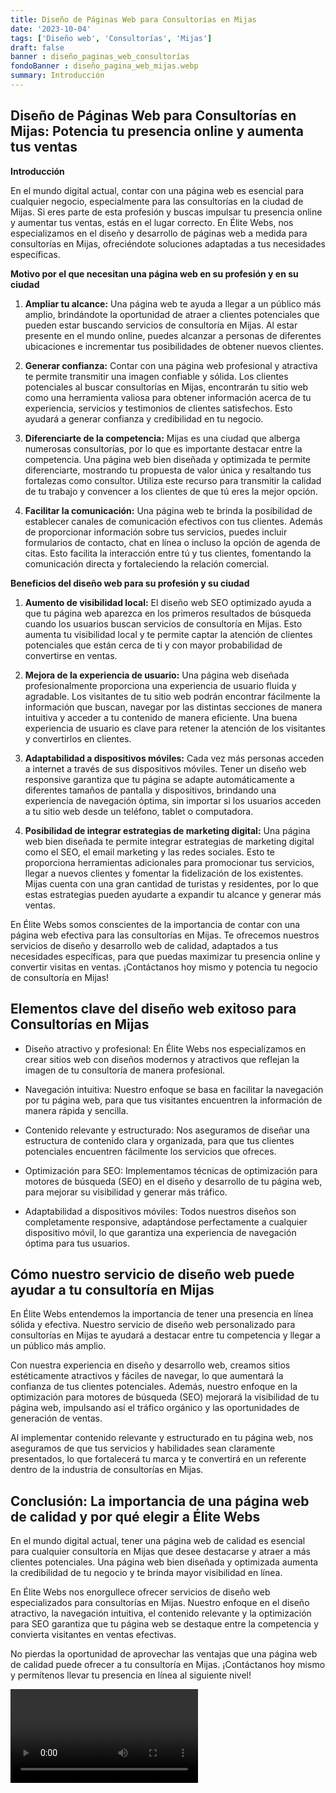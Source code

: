 ```yaml
---
title: Diseño de Páginas Web para Consultorías en Mijas
date: '2023-10-04'
tags: ['Diseño web', 'Consultorías', 'Mijas']
draft: false
banner : diseño_paginas_web_consultorías
fondoBanner : diseño_pagina_web_mijas.webp
summary: Introducción
---
```


## Diseño de Páginas Web para Consultorías en Mijas: Potencia tu presencia online y aumenta tus ventas

**Introducción**

En el mundo digital actual, contar con una página web es esencial para cualquier negocio, especialmente para las consultorías en la ciudad de Mijas. Si eres parte de esta profesión y buscas impulsar tu presencia online y aumentar tus ventas, estás en el lugar correcto. En Élite Webs, nos especializamos en el diseño y desarrollo de páginas web a medida para consultorías en Mijas, ofreciéndote soluciones adaptadas a tus necesidades específicas.

**Motivo por el que necesitan una página web en su profesión y en su ciudad**

1. **Ampliar tu alcance:** Una página web te ayuda a llegar a un público más amplio, brindándote la oportunidad de atraer a clientes potenciales que pueden estar buscando servicios de consultoría en Mijas. Al estar presente en el mundo online, puedes alcanzar a personas de diferentes ubicaciones e incrementar tus posibilidades de obtener nuevos clientes.

2. **Generar confianza:** Contar con una página web profesional y atractiva te permite transmitir una imagen confiable y sólida. Los clientes potenciales al buscar consultorías en Mijas, encontrarán tu sitio web como una herramienta valiosa para obtener información acerca de tu experiencia, servicios y testimonios de clientes satisfechos. Esto ayudará a generar confianza y credibilidad en tu negocio.

3. **Diferenciarte de la competencia:** Mijas es una ciudad que alberga numerosas consultorías, por lo que es importante destacar entre la competencia. Una página web bien diseñada y optimizada te permite diferenciarte, mostrando tu propuesta de valor única y resaltando tus fortalezas como consultor. Utiliza este recurso para transmitir la calidad de tu trabajo y convencer a los clientes de que tú eres la mejor opción.

4. **Facilitar la comunicación:** Una página web te brinda la posibilidad de establecer canales de comunicación efectivos con tus clientes. Además de proporcionar información sobre tus servicios, puedes incluir formularios de contacto, chat en línea o incluso la opción de agenda de citas. Esto facilita la interacción entre tú y tus clientes, fomentando la comunicación directa y fortaleciendo la relación comercial.

**Beneficios del diseño web para su profesión y su ciudad**

1. **Aumento de visibilidad local:** El diseño web SEO optimizado ayuda a que tu página web aparezca en los primeros resultados de búsqueda cuando los usuarios buscan servicios de consultoría en Mijas. Esto aumenta tu visibilidad local y te permite captar la atención de clientes potenciales que están cerca de ti y con mayor probabilidad de convertirse en ventas.

2. **Mejora de la experiencia de usuario:** Una página web diseñada profesionalmente proporciona una experiencia de usuario fluida y agradable. Los visitantes de tu sitio web podrán encontrar fácilmente la información que buscan, navegar por las distintas secciones de manera intuitiva y acceder a tu contenido de manera eficiente. Una buena experiencia de usuario es clave para retener la atención de los visitantes y convertirlos en clientes.

3. **Adaptabilidad a dispositivos móviles:** Cada vez más personas acceden a internet a través de sus dispositivos móviles. Tener un diseño web responsive garantiza que tu página se adapte automáticamente a diferentes tamaños de pantalla y dispositivos, brindando una experiencia de navegación óptima, sin importar si los usuarios acceden a tu sitio web desde un teléfono, tablet o computadora.

4. **Posibilidad de integrar estrategias de marketing digital:** Una página web bien diseñada te permite integrar estrategias de marketing digital como el SEO, el email marketing y las redes sociales. Esto te proporciona herramientas adicionales para promocionar tus servicios, llegar a nuevos clientes y fomentar la fidelización de los existentes. Mijas cuenta con una gran cantidad de turistas y residentes, por lo que estas estrategias pueden ayudarte a expandir tu alcance y generar más ventas.

En Élite Webs somos conscientes de la importancia de contar con una página web efectiva para las consultorías en Mijas. Te ofrecemos nuestros servicios de diseño y desarrollo web de calidad, adaptados a tus necesidades específicas, para que puedas maximizar tu presencia online y convertir visitas en ventas. ¡Contáctanos hoy mismo y potencia tu negocio de consultoría en Mijas!

<GifSeo />

<Cta />

## Elementos clave del diseño web exitoso para Consultorías en Mijas

- Diseño atractivo y profesional: En Élite Webs nos especializamos en crear sitios web con diseños modernos y atractivos que reflejan la imagen de tu consultoría de manera profesional.

- Navegación intuitiva: Nuestro enfoque se basa en facilitar la navegación por tu página web, para que tus visitantes encuentren la información de manera rápida y sencilla.

- Contenido relevante y estructurado: Nos aseguramos de diseñar una estructura de contenido clara y organizada, para que tus clientes potenciales encuentren fácilmente los servicios que ofreces.

- Optimización para SEO: Implementamos técnicas de optimización para motores de búsqueda (SEO) en el diseño y desarrollo de tu página web, para mejorar su visibilidad y generar más tráfico.

- Adaptabilidad a dispositivos móviles: Todos nuestros diseños son completamente responsive, adaptándose perfectamente a cualquier dispositivo móvil, lo que garantiza una experiencia de navegación óptima para tus usuarios.

## Cómo nuestro servicio de diseño web puede ayudar a tu consultoría en Mijas

En Élite Webs entendemos la importancia de tener una presencia en línea sólida y efectiva. Nuestro servicio de diseño web personalizado para consultorías en Mijas te ayudará a destacar entre tu competencia y llegar a un público más amplio.

Con nuestra experiencia en diseño y desarrollo web, creamos sitios estéticamente atractivos y fáciles de navegar, lo que aumentará la confianza de tus clientes potenciales. Además, nuestro enfoque en la optimización para motores de búsqueda (SEO) mejorará la visibilidad de tu página web, impulsando así el tráfico orgánico y las oportunidades de generación de ventas.

Al implementar contenido relevante y estructurado en tu página web, nos aseguramos de que tus servicios y habilidades sean claramente presentados, lo que fortalecerá tu marca y te convertirá en un referente dentro de la industria de consultorías en Mijas.

## Conclusión: La importancia de una página web de calidad y por qué elegir a Élite Webs

En el mundo digital actual, tener una página web de calidad es esencial para cualquier consultoría en Mijas que desee destacarse y atraer a más clientes potenciales. Una página web bien diseñada y optimizada aumenta la credibilidad de tu negocio y te brinda mayor visibilidad en línea.

En Élite Webs nos enorgullece ofrecer servicios de diseño web especializados para consultorías en Mijas. Nuestro enfoque en el diseño atractivo, la navegación intuitiva, el contenido relevante y la optimización para SEO garantiza que tu página web se destaque entre la competencia y convierta visitantes en ventas efectivas.

No pierdas la oportunidad de aprovechar las ventajas que una página web de calidad puede ofrecer a tu consultoría en Mijas. ¡Contáctanos hoy mismo y permítenos llevar tu presencia en línea al siguiente nivel!

<Video />

<CtaBot job='Consultorías' city='Mijas'/>

<Gmaps query='Mijas+españa+maps' />